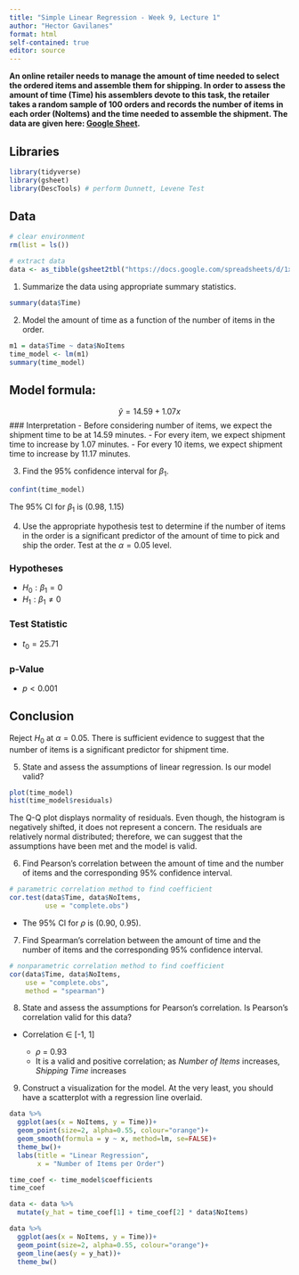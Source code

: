 ```yaml
---
title: "Simple Linear Regression - Week 9, Lecture 1"
author: "Hector Gavilanes"
format: html
self-contained: true
editor: source
---
```


**An online retailer needs to manage the amount of time needed to select the ordered items and assemble them for shipping. In order to assess the amount of time (Time) his assemblers devote to this task, the retailer takes a random sample of 100 orders and records the number of items in each order (Noltems) and the time needed to assemble the shipment. The data are given here: [Google Sheet](https://docs.google.com/spreadsheets/d/1xAsE0KmspC0dP4Uuyym33uU1G8ahI6z7wPVwts7BTRM/edit?usp=sharing).**

## Libraries
```r
library(tidyverse)
library(gsheet)
library(DescTools) # perform Dunnett, Levene Test
```

## Data
```r
# clear environment
rm(list = ls())

# extract data
data <- as_tibble(gsheet2tbl("https://docs.google.com/spreadsheets/d/1xAsE0KmspC0dP4Uuyym33uU1G8ahI6z7wPVwts7BTRM/edit?usp=sharing"))
```

1. Summarize the data using appropriate summary statistics.
```r
summary(data$Time)
```

2. Model the amount of time as a function of the number of items in the order.
```r
m1 = data$Time ~ data$NoItems
time_model <- lm(m1)
summary(time_model)
```
## Model formula:
$$\hat{y} = 14.59 + 1.07 x$$
### Interpretation
- Before considering number of items, we expect the shipment time to be at 14.59 minutes.
- For every item, we expect shipment time to increase by 1.07 minutes.
- For every 10 items, we expect shipment time to increase by 11.17 minutes.


3. Find the 95% confidence interval for $\beta_1$.
```r
confint(time_model)
```
The 95% CI for $\beta_1$ is (0.98, 1.15)

4. Use the appropriate hypothesis test to determine if the number of items in the order is a significant predictor of the amount of time to pick and ship the order. Test at the $\alpha=0.05$ level.

### Hypotheses

- $H_0: \beta_1 = 0$
- $H_1: \beta_1 \ne 0$

### Test Statistic
- $t_{0} = 25.71$

### p-Value
- $p < 0.001$

## Conclusion
Reject $H_0$ at $\alpha = 0.05$. There is sufficient evidence to suggest that the number of items is a significant predictor for shipment time.

5. State and assess the assumptions of linear regression. Is our model valid?
```r
plot(time_model)
hist(time_model$residuals)
```
The Q-Q plot displays normality of residuals. Even though, the histogram is negatively shifted, it does not represent a concern. The residuals are relatively normal distributed; therefore, we can suggest that the assumptions have been met and the model is valid.


6. Find Pearson's correlation between the amount of time and the number of items and the corresponding 95% confidence interval.
```r
# parametric correlation method to find coefficient
cor.test(data$Time, data$NoItems,
         use = "complete.obs")
```
- The 95% CI for $\rho$ is (0.90, 0.95).

7. Find Spearman's correlation between the amount of time and the number of items and the corresponding 95% confidence interval.
```r
# nonparametric correlation method to find coefficient
cor(data$Time, data$NoItems,
    use = "complete.obs",
    method = "spearman")
```

8. State and assess the assumptions for Pearson's correlation. Is Pearson's correlation valid for this data?
<!-- - Correlation $\in$ [-1, 1] -->

<!--     - The closer to +/- 1, the stronger the relationship. -->
<!--     - $\rho>0$: positive correlation; as *x* increases, *y* increases -->
<!--     - $\rho<0$: negative correlation; as *x* increases, *y* decreases -->
<!--     - $\rho=0$: no correlation; as *x* increases, *y* is constant -->

- Correlation $\in$ [-1, 1]

    - $\rho$ = 0.93
    - It is a valid and positive correlation; as *Number of Items* increases, *Shipping Time* increases
    
    


9. Construct a visualization for the model. At the very least, you should have a scatterplot with a regression line overlaid.

```r
data %>%
  ggplot(aes(x = NoItems, y = Time))+
  geom_point(size=2, alpha=0.55, colour="orange")+
  geom_smooth(formula = y ~ x, method=lm, se=FALSE)+
  theme_bw()+
  labs(title = "Linear Regression",
       x = "Number of Items per Order")
```
```r
time_coef <- time_model$coefficients
time_coef

data <- data %>% 
  mutate(y_hat = time_coef[1] + time_coef[2] * data$NoItems)

data %>% 
  ggplot(aes(x = NoItems, y = Time))+
  geom_point(size=2, alpha=0.55, colour="orange")+
  geom_line(aes(y = y_hat))+
  theme_bw()
```